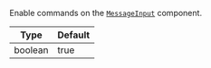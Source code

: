 Enable commands on the [`MessageInput`](../../../ui-components/message_input.mdx) component.

| Type | Default |
| - | - |
| boolean | true |
